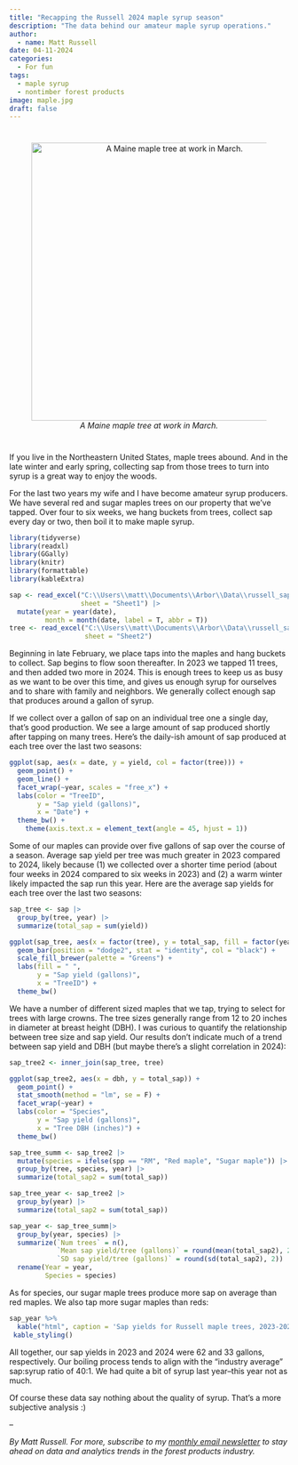 ```yaml
---
title: "Recapping the Russell 2024 maple syrup season"
description: "The data behind our amateur maple syrup operations."
author:
  - name: Matt Russell
date: 04-11-2024
categories:
  - For fun
tags:
  - maple syrup
  - nontimber forest products
image: maple.jpg
draft: false 
---
```



#  
<center>
![*A Maine maple tree at work in March.*](maple.jpg){width=500px}  
</center>
#  

If you live in the Northeastern United States, maple trees abound. And in the late winter and early spring, collecting sap from those trees to turn into syrup is a great way to enjoy the woods.

For the last two years my wife and I have become amateur syrup producers. We have several red and sugar maples trees on our property that we've tapped. Over four to six weeks, we hang buckets from trees, collect sap every day or two, then boil it to make maple syrup.

```r
library(tidyverse)
library(readxl)
library(GGally)
library(knitr)
library(formattable)
library(kableExtra)
```

```r
sap <- read_excel("C:\\Users\\matt\\Documents\\Arbor\\Data\\russell_sap.xlsx",
                  sheet = "Sheet1") |> 
  mutate(year = year(date),
         month = month(date, label = T, abbr = T))
tree <- read_excel("C:\\Users\\matt\\Documents\\Arbor\\Data\\russell_sap.xlsx", 
                   sheet = "Sheet2") 
```

Beginning in late February, we place taps into the maples and hang buckets to collect. Sap begins to flow soon thereafter. In 2023 we tapped 11 trees, and then added two more in 2024. This is enough trees to keep us as busy as we want to be over this time, and gives us enough syrup for ourselves and to share with family and neighbors. We generally collect enough sap that produces around a gallon of syrup.

If we collect over a gallon of sap on an individual tree one a single day, that's good production. We see a large amount of sap produced shortly after tapping on many trees. Here's the daily-ish amount of sap produced at each tree over the last two seasons: 

```r
ggplot(sap, aes(x = date, y = yield, col = factor(tree))) +
  geom_point() + 
  geom_line() +
  facet_wrap(~year, scales = "free_x") +
  labs(color = "TreeID",
       y = "Sap yield (gallons)",
       x = "Date") +
  theme_bw() +
    theme(axis.text.x = element_text(angle = 45, hjust = 1))
```

Some of our maples can provide over five gallons of sap over the course of a season. Average sap yield per tree was much greater in 2023 compared to 2024, likely because (1) we collected over a shorter time period (about four weeks in 2024 compared to six weeks in 2023) and (2) a warm winter likely impacted the sap run this year. Here are the average sap yields for each tree over the last two seasons:

```r
sap_tree <- sap |> 
  group_by(tree, year) |> 
  summarize(total_sap = sum(yield))

ggplot(sap_tree, aes(x = factor(tree), y = total_sap, fill = factor(year))) +
  geom_bar(position = "dodge2", stat = "identity", col = "black") +
  scale_fill_brewer(palette = "Greens") +
  labs(fill = " ",
       y = "Sap yield (gallons)",
       x = "TreeID") +
  theme_bw()
```

We have a number of different sized maples that we tap, trying to select for trees with large crowns. The tree sizes generally range from 12 to 20 inches in diameter at breast height (DBH). I was curious to quantify the relationship between tree size and sap yield. Our results don't indicate much of a trend between sap yield and DBH (but maybe there's a slight correlation in 2024):

```r
sap_tree2 <- inner_join(sap_tree, tree)

ggplot(sap_tree2, aes(x = dbh, y = total_sap)) +
  geom_point() + 
  stat_smooth(method = "lm", se = F) +
  facet_wrap(~year) +
  labs(color = "Species",
       y = "Sap yield (gallons)",
       x = "Tree DBH (inches)") +
  theme_bw()
```

```r
sap_tree_summ <- sap_tree2 |> 
  mutate(species = ifelse(spp == "RM", "Red maple", "Sugar maple")) |> 
  group_by(tree, species, year) |> 
  summarize(total_sap2 = sum(total_sap))

sap_tree_year <- sap_tree2 |> 
  group_by(year) |> 
  summarize(total_sap2 = sum(total_sap))

sap_year <- sap_tree_summ|> 
  group_by(year, species) |> 
  summarize(`Num trees` = n(),
            `Mean sap yield/tree (gallons)` = round(mean(total_sap2), 2),
            `SD sap yield/tree (gallons)` = round(sd(total_sap2), 2)) |> 
  rename(Year = year,
         Species = species)
```

As for species, our sugar maple trees produce more sap on average than red maples. We also tap more sugar maples than reds:

```r
sap_year %>% 
  kable("html", caption = 'Sap yields for Russell maple trees, 2023-2024.') %>%
 kable_styling()
```

All together, our sap yields in 2023 and 2024 were 62 and 33 gallons, respectively. Our boiling process tends to align with the "industry average" sap:syrup ratio of 40:1. We had quite a bit of syrup last year--this year not as much. 

Of course these data say nothing about the quality of syrup. That's a more subjective analysis :)

--

*By Matt Russell. For more, subscribe to my [monthly email newsletter](https://mailchi.mp/d96897dc0f46/arbor-analytics) to stay ahead on data and analytics trends in the forest products industry.*
